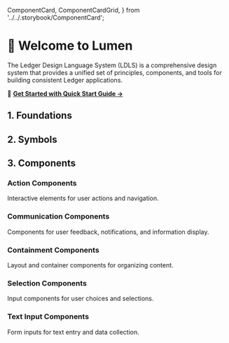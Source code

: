   ComponentCard,
  ComponentCardGrid,
} from '../../.storybook/ComponentCard';

<Meta title="Getting Started/Introduction" />

# 👋 Welcome to Lumen

The Ledger Design Language System (LDLS) is a comprehensive design system that provides a unified set of principles, components, and tools for building consistent Ledger applications.

🚀 **[Get Started with Quick Start Guide →](?path=/docs/getting-started-quickstart--docs)**

## 1. Foundations

<ComponentCardGrid>
  <ComponentCard
    title="Colors"
    description="Semantic color system with background, text, border, and status colors for consistent theming."
    href="?path=/docs/foundations-colors--docs"
    emoji="🎨"
  />

<ComponentCard
  title="Typography"
  description="Text styles, scales, and typography tokens for consistent content hierarchy."
  href="?path=/story/foundations-styles-typography--typography"
  emoji="📝"
/>

<ComponentCard
  title="Spacing"
  description="Spacing tokens and layout system for consistent spacing and positioning."
  href="?path=/docs/foundations-spacing--docs"
  emoji="📐"
/>

<ComponentCard
  title="Height"
  description="Height tokens for consistent height and spacing."
  href="?path=/docs/foundations-height--docs"
  emoji="📏"
/>
<ComponentCard
  title="Width"
  description="Width tokens for consistent width and spacing."
  href="?path=/docs/foundations-width--docs"
  emoji="📏"
/>
<ComponentCard
  title="Border Radius"
  description="Border radius tokens for consistent border radius and spacing."
  href="?path=/docs/foundations-border-radius--docs"
  emoji="🔘"
/>

</ComponentCardGrid>

## 2. Symbols

<ComponentCardGrid>
  <ComponentCard
    title="Interface Icons"
    description="Comprehensive icon library with 200+ icons in multiple sizes for all interface needs."
    href="?path=/docs/symbols-interface-icons--docs"
    emoji="🔣"
  />
</ComponentCardGrid>

## 3. Components

### Action Components

Interactive elements for user actions and navigation.

<ComponentCardGrid>
  <ComponentCard
    title="Button"
    description="Primary interactive button for actions, navigation, and form submissions. Multiple variants and sizes available."
    href="?path=/docs/action-button--docs"
    emoji="🔘"
  />

<ComponentCard
  title="CardButton"
  description="Card-style button component for displaying actionable cards with content and interactions."
  href="?path=/docs/action-cardbutton--docs"
  emoji="🃏"
/>

<ComponentCard
  title="IconButton"
  description="Compact button with icon for space-efficient actions and toolbar interactions."
  href="?path=/docs/action-iconbutton--docs"
  emoji="🎯"
/>

  <ComponentCard
    title="Link"
    description="Navigation links for routing and external references with proper accessibility."
    href="?path=/docs/action-link--docs"
    emoji="🔗"
  />
</ComponentCardGrid>

### Communication Components

Components for user feedback, notifications, and information display.

<ComponentCardGrid>
  <ComponentCard
    title="Banner"
    description="Prominent messages and announcements for important information and status updates."
    href="?path=/docs/communication-banner--docs"
    emoji="📢"
  />

<ComponentCard
  title="Tag"
  description="Labels and categorization elements for content organization and metadata display."
  href="?path=/docs/communication-tag--docs"
  emoji="🏷️"
/>

  <ComponentCard
    title="Tooltip"
    description="Contextual help and additional information displayed on hover or focus."
    href="?path=/docs/communication-tooltip--docs"
    emoji="💬"
  />
</ComponentCardGrid>

### Containment Components

Layout and container components for organizing content.

<ComponentCardGrid>
  <ComponentCard
    title="Dialog"
    description="Modal dialogs for focused interactions and important user decisions."
    href="?path=/docs/containment-dialog--docs"
    emoji="🗨️"
  />

<ComponentCard
  title="ListItem"
  description="Flexible list items for displaying content in organized lists and menus."
  href="?path=/docs/containment-listitem--docs"
  emoji="📋"
/>

<ComponentCard
  title="SheetBar"
  description="Bottom sheet component for additional content and actions."
  href="?path=/docs/containment-sheetbar--docs"
  emoji="📄"
/>

  <ComponentCard
    title="VerticalListItem"
    description="Vertical list items for stacked content display and navigation menus."
    href="?path=/docs/containment-verticallistitem--docs"
    emoji="📑"
  />
</ComponentCardGrid>

### Selection Components

Input components for user choices and selections.

<ComponentCardGrid>
  <ComponentCard
    title="Checkbox"
    description="Multi-select input for boolean choices and option selections."
    href="?path=/docs/selection-checkbox--docs"
    emoji="☑️"
  />

  <ComponentCard
    title="Switch"
    description="Toggle control for binary settings and feature activation."
    href="?path=/docs/selection-switch--docs"
    emoji="🔄"
  />
</ComponentCardGrid>

### Text Input Components

Form inputs for text entry and data collection.

<ComponentCardGrid>
  <ComponentCard
    title="Input"
    description="Standard text input field for user data entry and form completion."
    href="?path=/docs/text-input--docs/"
    emoji="✏️"
  />

<ComponentCard
  title="Search"
  description="Specialized input field for search functionality with search-specific features."
  href="?path=/docs/text-input-search--docs"
  emoji="🔍"
/>

<ComponentCard
  title="AmountInput"
  description="Specialized input for monetary amounts and numeric values with formatting."
  href="?path=/docs/text-input-amountinput--docs"
  emoji="💰"
/>

  <ComponentCard
    title="AddressFieldInput"
    description="Specialized input field for address entry with validation and formatting."
    href="?path=/docs/text-input-addressfieldinput--docs"
    emoji="🏠"
  />
</ComponentCardGrid>
